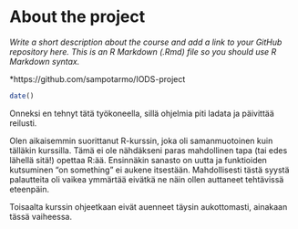 
# About the project

*Write a short description about the course and add a link to your GitHub repository here. This is an R Markdown (.Rmd) file so you should use R Markdown syntax.*

*https://github.com/sampotarmo/IODS-project

```r
date()
```

Onneksi en tehnyt tätä työkoneella, sillä ohjelmia piti ladata ja päivittää reilusti.

Olen aikaisemmin suorittanut R-kurssin, joka oli samanmuotoinen kuin tälläkin kurssilla. Tämä ei ole nähdäkseni paras mahdollinen tapa (tai edes lähellä sitä!) opettaa R:ää. Ensinnäkin sanasto on uutta ja funktioiden kutsuminen "on something" ei aukene itsestään. Mahdollisesti tästä syystä palautteita oli vaikea ymmärtää eivätkä ne näin ollen auttaneet tehtävissä eteenpäin.

Toisaalta kurssin ohjeetkaan eivät auenneet täysin aukottomasti, ainakaan tässä vaiheessa.